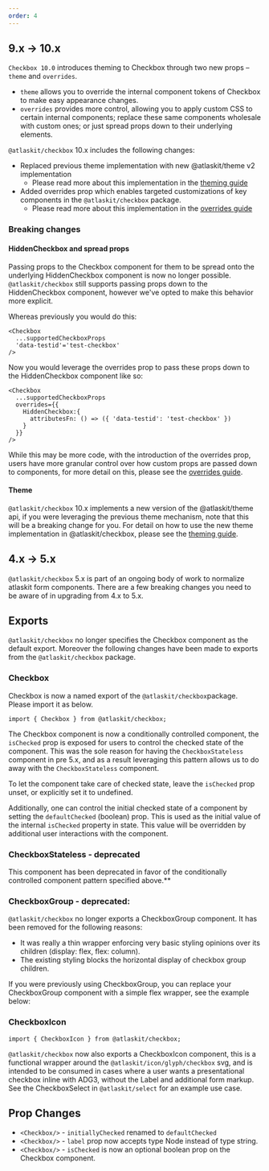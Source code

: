 ```yaml
---
order: 4
---
```



## 9.x -> 10.x

`Checkbox 10.0` introduces theming to Checkbox through two new props – `theme` and `overrides`.

- `theme` allows you to override the internal component tokens of Checkbox to make easy appearance changes.
- `overrides` provides more control, allowing you to apply custom CSS to certain internal components; replace these same components wholesale with custom ones; or just spread props down to their underlying elements.

`@atlaskit/checkbox` 10.x includes the following changes:
* Replaced previous theme implementation with new @atlaskit/theme v2 implementation
  * Please read more about this implementation in the [theming guide](/components/checkbox/theme-guide)
* Added overrides prop which enables targeted customizations of key components in the `@atlaskit/checkbox` package.
  * Please read more about this implementation in the [overrides guide](/components/checkbox/overrides-guide)

### Breaking changes

#### HiddenCheckbox and spread props

Passing props to the Checkbox component for them to be spread onto the underlying HiddenCheckbox component is now no longer possible.
`@atlaskit/checkbox` still supports passing props down to the HiddenCheckbox component, however we've opted to make this behavior more explicit.

Whereas previously you would do this:

```
<Checkbox
  ...supportedCheckboxProps
  'data-testid'='test-checkbox'
/>
```

Now you would leverage the overrides prop to pass these props down to the HiddenCheckbox component like so:

```
<Checkbox
  ...supportedCheckboxProps
  overrides={{
    HiddenCheckbox:{
      attributesFn: () => ({ 'data-testid': 'test-checkbox' })
    }
  }}
/>
```

While this may be more code, with the introduction of the overrides prop, users have more granular control over how custom props
are passed down to components, for more detail on this, please see the [overrides guide](https://atlaskit.atlassian.com/packages/design-system/checkbox/docs/overrides-guide).

#### Theme
`@atlaskit/checkbox` 10.x implements a new version of the @atlaskit/theme api, if you were leveraging the previous theme mechanism, note that this will be a breaking change for you.
For detail on how to use the new theme implementation in @atlaskit/checkbox, please see the [theming guide](https://atlaskit.atlassian.com/packages/design-system/checkbox/docs/theming-guide).


## 4.x -> 5.x
`@atlaskit/checkbox` 5.x is part of an ongoing body of work to normalize atlaskit form components.
There are a few breaking changes you need to be aware of in upgrading from 4.x to 5.x.

## Exports
`@atlaskit/checkbox` no longer specifies the Checkbox component as the default export.
Moreover the following changes have been made to exports from the `@atlaskit/checkbox` package.

### Checkbox
Checkbox is now a named export of the `@atlaskit/checkbox`package. Please import it as below.

```
import { Checkbox } from @atlaskit/checkbox;
```

The Checkbox component is now a conditionally controlled component, the `isChecked` prop is exposed for users to control the checked state of the component.
This was the sole reason for having the `CheckboxStateless` component in pre 5.x, and as a result leveraging this pattern allows us to do away with the `CheckboxStateless` component.

<Example
  packageName="@atlaskit/checkbox"
  Component={CheckboxControlled}
/>

To let the component take care of checked state, leave the `isChecked` prop unset, or explicitly set it to undefined.

<Example
  packageName="@atlaskit/checkbox"
  Component={CheckboxUncontrolled}
/>


Additionally, one can control the initial checked state of a component by setting the `defaultChecked` (boolean) prop.
This is used as the initial value of the internal `isChecked` property in state. This value will be overridden by additional user interactions with the component.

<Example
  packageName="@atlaskit/checkbox"
  Component={CheckboxDefaultChecked}
/>

### CheckboxStateless - deprecated
This component has been deprecated in favor of the conditionally controlled component pattern specified above.**

### CheckboxGroup - deprecated:

`@atlaskit/checkbox` no longer exports a CheckboxGroup component. It has been removed for the following reasons:
- It was really a thin wrapper enforcing very basic styling opinions over its children (display: flex, flex: column).
- The existing styling blocks the horizontal display of checkbox group children.

If you were previously using CheckboxGroup, you can replace your CheckboxGroup component with a simple flex wrapper, see the example below:

<Example
  packageName="@atlaskit/checkbox"
  Component={CheckboxGroups}
/>

### CheckboxIcon
```
import { CheckboxIcon } from @atlaskit/checkbox;
```

`@atlaskit/checkbox` now also exports a CheckboxIcon component, this is a functional wrapper around the `@atlaskit/icon/glyph/checkbox` svg,
and is intended to be consumed in cases where a user wants a presentational checkbox inline with ADG3, without the Label and additional form markup.
See the CheckboxSelect in `@atlaskit/select` for an example use case.


## Prop Changes

- `<Checkbox/>` - `initiallyChecked` renamed to `defaultChecked`
- `<Checkbox/>` - `label` prop now accepts type Node instead of type string.
- `<Checkbox/>` - `isChecked` is now an optional boolean prop on the Checkbox component.